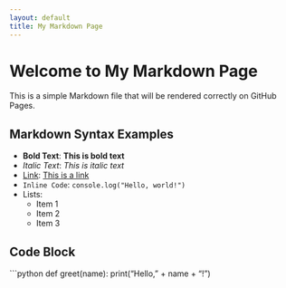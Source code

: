 ---
layout: default
title: My Markdown Page
---

# Welcome to My Markdown Page

This is a simple Markdown file that will be rendered correctly on GitHub Pages.

## Markdown Syntax Examples

- **Bold Text**: **This is bold text**
- *Italic Text*: *This is italic text*
- [Link](https://www.example.com): [This is a link](https://www.example.com)
- `Inline Code`: `console.log("Hello, world!")`
- Lists:
  - Item 1
  - Item 2
  - Item 3

## Code Block

```python
def greet(name):
    print("Hello, " + name + "!")
